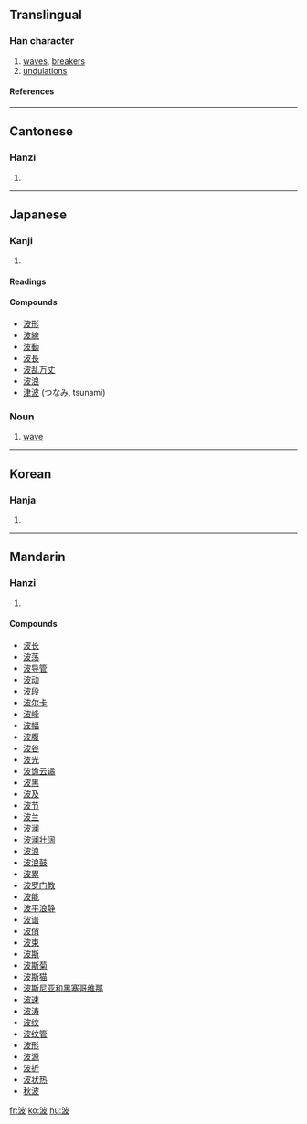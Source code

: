 ==Translingual==
===Han character===
{{Han char|rn=85|rad=水|as=05|sn=8|four=3414<sub>7</sub>|canj=水木竹水 (EDHE)}}
# [[wave]]s, [[breaker]]s
# [[undulation]]s
====References====
{{Han ref|kx=0617.080|dkj=17308|dj=1012.060|hdz=31597.070|uh=6CE2|ud=27874|bh=AA69|bd=43625}}

----
==Cantonese==
===Hanzi===
{{yue-hanzi|jyut=|y=bo1}}
# {{defn|Cantonese}}

----
==Japanese==
===Kanji===
{{ja-kanji|grade=3|rs=水05}}
# {{defn|Japanese}} 
====Readings====
{{ja-readings|on=[[は]] (ha), [[ひ]] (hi)|kun=[[なみ]] (nami)}}

====Compounds====
*[[波形]]
*[[波線]]
*[[波動]]
*[[波長]]
*[[波乱万丈]]
*[[波浪]]
*[[津波]] (つなみ, tsunami)

===Noun===
{{ja-noun|k|hira=なみ|rom=nami}}
# [[wave]]

----

==Korean==
===Hanja===
{{ko-hanja|hangeul=파|eumhun=|rv=pa|mr=p'a|y=pha}}
# {{defn|Korean}}

----
==Mandarin==
===Hanzi===
{{cmn-hanzi|pin=[[bēi]] (bei1), [[bì]] (bi4), [[bō]] (bo1)|wg=pei<sup>1</sup>, pi<sup>4</sup>, po<sup>1</sup>}}
# {{defn|Mandarin}}

====Compounds====
*[[波长]]
*[[波荡]]
*[[波导管]]
*[[波动]]
*[[波段]]
*[[波尔卡]]
*[[波峰]]
*[[波幅]]
*[[波腹]]
*[[波谷]]
*[[波光]]
*[[波诡云谲]]
*[[波黑]]
*[[波及]]
*[[波节]]
*[[波兰]]
*[[波澜]]
*[[波澜壮阔]]
*[[波浪]]
*[[波浪鼓]]
*[[波累]]
*[[波罗门教]]
*[[波能]]
*[[波平浪静]]
*[[波谱]]
*[[波俏]]
*[[波束]]
*[[波斯]]
*[[波斯菊]]
*[[波斯猫]]
*[[波斯尼亚和黑塞哥维那]]
*[[波速]]
*[[波涛]]
*[[波纹]]
*[[波纹管]]
*[[波形]]
*[[波源]]
*[[波折]]
*[[波状热]]
*[[秋波]]

[[fr:波]]
[[ko:波]]
[[hu:波]]